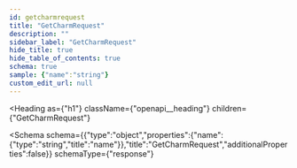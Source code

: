 ```yaml
---
id: getcharmrequest
title: "GetCharmRequest"
description: ""
sidebar_label: "GetCharmRequest"
hide_title: true
hide_table_of_contents: true
schema: true
sample: {"name":"string"}
custom_edit_url: null
---
```



<Heading
  as={"h1"}
  className={"openapi__heading"}
  children={"GetCharmRequest"}
>
</Heading>





<Schema
  schema={{"type":"object","properties":{"name":{"type":"string","title":"name"}},"title":"GetCharmRequest","additionalProperties":false}}
  schemaType={"response"}
>
  
</Schema>
            